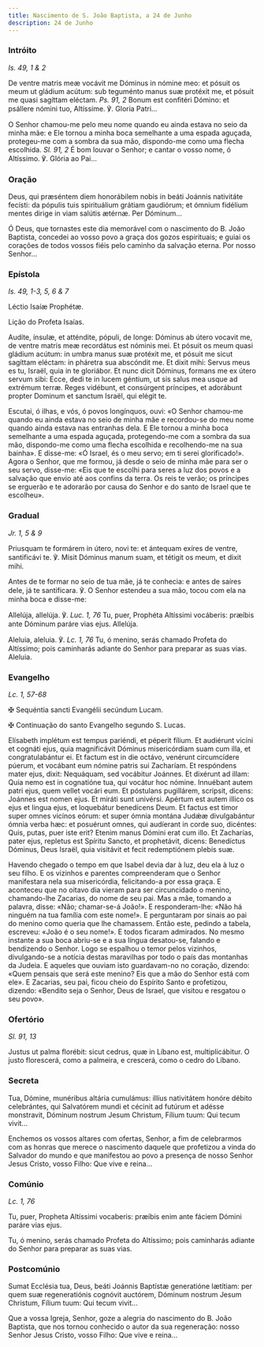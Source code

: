 ```yaml
---
title: Nascimento de S. João Baptista, a 24 de Junho
description: 24 de Junho
---
```


### Intróito

<em>Is. 49, 1 & 2</em>

<div class="side-by-side not-content">

De ventre matris meæ vocávit me Dóminus in nómine meo: et pósuit os meum ut gládium acútum: sub teguménto manus suæ protéxit me, et pósuit me quasi sagíttam eléctam. <em>Ps. 91, 2</em> Bonum est confitéri Dómino: et psállere nómini tuo, Altíssime. ℣. Gloria Patri...

O Senhor chamou-me pelo meu nome quando eu ainda estava no seio da minha mãe: e Ele tornou a minha boca semelhante a uma espada aguçada, protegeu-me com a sombra da sua mão, dispondo-me como uma flecha escolhida. <em>Sl. 91, 2</em> É bom louvar o Senhor; e cantar o vosso nome, ó Altíssimo. ℣. Glória ao Pai...

</div>

### Oração

<div class="side-by-side not-content">

Deus, qui præséntem diem honorábilem nobis in beáti Joánnis nativitáte fecísti: da pópulis tuis spirituálium grátiam gaudiórum; et ómnium fidélium mentes dirige in viam salútis ætérnæ. Per Dóminum...

Ó Deus, que tornastes este dia memorável com o nascimento do B. João Baptista, concedei ao vosso povo a graça dos gozos espirituais; e guiai os corações de todos vossos fiéis pelo caminho da salvação eterna. Por nosso Senhor...

</div>

### Epístola

<em>Is. 49, 1-3, 5, 6 & 7</em>

<div class="side-by-side not-content">

Léctio Isaíæ Prophétæ.

Lição do Profeta Isaías.

Audíte, ínsulæ, et atténdite, pópuli, de longe: Dóminus ab útero vocavit me, de ventre matris meæ recordátus est nóminis mei. Et pósuit os meum quasi gládium acútum: in umbra manus suæ protéxit me, et pósuit me sicut sagíttam eléctam: in pháretra sua abscóndit me. Et dixit mihi: Servus meus es tu, Israël, quia in te gloriábor. Et nunc dicit Dóminus, formans me ex útero servum sibi: Ecce, dedi te in lucem géntium, ut sis salus mea usque ad extrémum terræ. Reges vidébunt, et consúrgent príncipes, et adorábunt propter Dominum et sanctum Israël, qui elégit te.

Escutai, ó ilhas, e vós, ó povos longínquos, ouvi: «O Senhor chamou-me quando eu ainda estava no seio de minha mãe e recordou-se do meu nome quando ainda estava nas entranhas dela. E Ele tornou a minha boca semelhante a uma espada aguçada, protegendo-me com a sombra da sua mão, dispondo-me como uma flecha escolhida e recolhendo-me na sua bainha». E disse-me: «Ó Israel, és o meu servo; em ti serei glorificado!». Agora o Senhor, que me formou, já desde o seio de minha mãe para ser o seu servo, disse-me: «Eis que te escolhi para seres a luz dos povos e a salvação que envio até aos confins da terra. Os reis te verão; os príncipes se erguerão e te adorarão por causa do Senhor e do santo de Israel que te escolheu».

</div>

### Gradual

<em>Jr. 1, 5 & 9</em>

<div class="side-by-side not-content">

Priusquam te formárem in útero, novi te: et ántequam exíres de ventre, santificávi te. ℣. Misit Dóminus manum suam, et tétigit os meum, et dixit mihi.

Antes de te formar no seio de tua mãe, já te conhecia: e antes de saíres dele, já te santificara. ℣. O Senhor estendeu a sua mão, tocou com ela na minha boca e disse-me:

Allelúja, allelúja. ℣. <em>Luc. 1, 76</em> Tu, puer, Prophéta Altíssimi vocáberis: præíbis ante Dóminum paráre vias ejus. Allelúja.

Aleluia, aleluia. ℣. <em>Lc. 1, 76</em> Tu, ó menino, serás chamado Profeta do Altíssimo; pois caminharás adiante do Senhor para preparar as suas vias. Aleluia.

</div>

### Evangelho

<em>Lc. 1, 57-68</em>

<div class="side-by-side not-content">

<span class="cross text-red-500">✠</span> Sequéntia sancti Evangélii secúndum Lucam.

<span class="cross text-red-500">✠</span> Continuação do santo Evangelho segundo S. Lucas.

Elísabeth implétum est tempus pariéndi, et péperit fílium. Et audiérunt vicíni et cognáti ejus, quia magnificávit Dóminus misericórdiam suam cum illa, et congratulabántur ei. Et factum est in die octávo, venérunt circumcídere púerum, et vocábant eum nómine patris sui Zacharíam. Et respóndens mater ejus, dixit: Nequáquam, sed vocábitur Joánnes. Et dixérunt ad illam: Quia nemo est in cognatióne tua, qui vocátur hoc nómine. Innuébant autem patri ejus, quem vellet vocári eum. Et póstulans pugillárem, scripsit, dicens: Joánnes est nomen ejus. Et miráti sunt univérsi. Apértum est autem illico os ejus et lingua ejus, et loquebátur benedícens Deum. Et factus est timor super omnes vicínos eórum: et super ómnia montána Judǽæ divulgabántur ómnia verba hæc: et posuérunt omnes, qui audíerant in corde suo, dicéntes: Quis, putas, puer iste erit? Etenim manus Dómini erat cum illo. Et Zacharías, pater ejus, repletus est Spíritu Sancto, et prophetávit, dicens: Benedíctus Dóminus, Deus Israël, quia visitávit et fecit redemptiónem plebis suæ.

Havendo chegado o tempo em que Isabel devia dar à luz, deu ela à luz o seu filho. E os vizinhos e parentes compreenderam que o Senhor manifestara nela sua misericórdia, felicitando-a por essa graça. E aconteceu que no oitavo dia vieram para ser circuncidado o menino, chamando-lhe Zacarias, do nome de seu pai. Mas a mãe, tomando a palavra, disse: «Não; chamar-se-á João!». E responderam-lhe: «Não há ninguém na tua família com este nome!». E perguntaram por sinais ao pai do menino como queria que lhe chamassem. Então este, pedindo a tabela, escreveu: «João é o seu nome!». E todos ficaram admirados. No mesmo instante a sua boca abriu-se e a sua língua desatou-se, falando e bendizendo o Senhor. Logo se espalhou o temor pelos vizinhos, divulgando-se a notícia destas maravilhas por todo o país das montanhas da Judeia. E aqueles que ouviam isto guardavam-no no coração, dizendo: «Quem pensais que será este menino? Eis que a mão do Senhor está com ele». E Zacarias, seu pai, ficou cheio do Espírito Santo e profetizou, dizendo: «Bendito seja o Senhor, Deus de Israel, que visitou e resgatou o seu povo».

</div>

### Ofertório

<em>Sl. 91, 13</em>

<div class="side-by-side not-content">

Justus ut palma florébit: sicut cedrus, quæ in Líbano est, multiplicábitur. O justo florescerá, como a palmeira, e crescerá, como o cedro do Líbano.

</div>

### Secreta

<div class="side-by-side not-content">

Tua, Dómine, munéribus altária cumulámus: illíus nativitátem honóre débito celebrántes, qui Salvatórem mundi et cécinit ad futúrum et adésse monstravit, Dóminum nostrum Jesum Christum, Fílium tuum: Qui tecum vivit...

Enchemos os vossos altares com ofertas, Senhor, a fim de celebrarmos com as honras que merece o nascimento daquele que profetizou a vinda do Salvador do mundo e que manifestou ao povo a presença de nosso Senhor Jesus Cristo, vosso Filho: Que vive e reina...

</div>

### Comúnio

<em>Lc. 1, 76</em>

<div class="side-by-side not-content">

Tu, puer, Propheta Altíssimi vocaberis: præíbis enim ante fáciem Dómini paráre vias ejus.

Tu, ó menino, serás chamado Profeta do Altíssimo; pois caminharás adiante do Senhor para preparar as suas vias.

</div>

### Postcomúnio

<div class="side-by-side not-content">

Sumat Ecclésia tua, Deus, beáti Joánnis Baptístæ generatióne lætítiam: per quem suæ regeneratiónis cognóvit auctórem, Dóminum nostrum Jesum Christum, Fílium tuum: Qui tecum vivit...

Que a vossa Igreja, Senhor, goze a alegria do nascimento do B. João Baptista, que nos tornou conhecido o autor da sua regeneração: nosso Senhor Jesus Cristo, vosso Filho: Que vive e reina...

</div>
